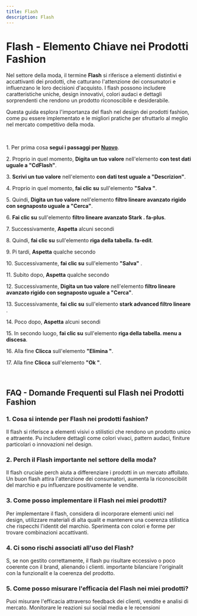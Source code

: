 ```yaml
---
title: Flash
description: Flash
---
```

# Flash \- Elemento Chiave nei Prodotti Fashion

Nel settore della moda\, il termine **Flash** si riferisce a elementi distintivi e accattivanti dei prodotti\, che catturano l\'attenzione dei consumatori e influenzano le loro decisioni d\'acquisto\. I flash possono includere caratteristiche uniche\, design innovativi\, colori audaci e dettagli sorprendenti che rendono un prodotto riconoscibile e desiderabile\.

Questa guida esplora l\'importanza del flash nel design dei prodotti fashion\, come pu essere implementato e le migliori pratiche per sfruttarlo al meglio nel mercato competitivo della moda\.

&nbsp;

1\. Per prima cosa **segui i passaggi per [Nuovo](/docs/Z_Operazioni%20base/Nuovo)**\.

2\. Proprio in quel momento\, **Digita un tuo valore** nell\'elemento **con test dati uguale a \"CdFlash\"**\.

3\. **Scrivi un tuo valore** nell\'elemento **con dati test uguale a \"Descrizion\"**\.

4\. Proprio in quel momento\, **fai clic su** sull\'elemento **\"Salva \"**\.

5\. Quindi\, **Digita un tuo valore** nell\'elemento **filtro lineare avanzato rigido con segnaposto uguale a \"Cerca\"**\.

6\. **Fai clic su** sull\'elemento **filtro lineare avanzato Stark \. fa\-plus**\.

7\. Successivamente\, **Aspetta** alcuni secondi

8\. Quindi\, **fai clic su** sull\'elemento **riga della tabella\. fa\-edit**\.

9\. Pi tardi\, **Aspetta** qualche secondo

10\. Successivamente\, **fai clic su** sull\'elemento **\"Salva\"** \.

11\. Subito dopo\, **Aspetta** qualche secondo

12\. Successivamente\, **Digita un tuo valore** nell\'elemento **filtro lineare avanzato rigido con segnaposto uguale a \"Cerca\"**\.

13\. Successivamente\, **fai clic su** sull\'elemento **stark advanced filtro lineare** \.

14\. Poco dopo\, **Aspetta** alcuni secondi

15\. In secondo luogo\, **fai clic su** sull\'elemento **riga della tabella\. menu a discesa**\.

16\. Alla fine **Clicca** sull\'elemento **\"Elimina \"**\.

17\. Alla fine **Clicca** sull\'elemento **\"Ok \"**\.

&nbsp;

## FAQ \- Domande Frequenti sul Flash nei Prodotti Fashion

### 1\. **Cosa si intende per Flash nei prodotti fashion\?**

Il flash si riferisce a elementi visivi o stilistici che rendono un prodotto unico e attraente\. Pu includere dettagli come colori vivaci\, pattern audaci\, finiture particolari o innovazioni nel design\.

### 2\. **Perch il Flash  importante nel settore della moda\?**

Il flash  cruciale perch aiuta a differenziare i prodotti in un mercato affollato\. Un buon flash attira l\'attenzione dei consumatori\, aumenta la riconoscibilit del marchio e pu influenzare positivamente le vendite\.

### 3\. **Come posso implementare il Flash nei miei prodotti\?**

Per implementare il flash\, considera di incorporare elementi unici nel design\, utilizzare materiali di alta qualit e mantenere una coerenza stilistica che rispecchi l\'identit del marchio\. Sperimenta con colori e forme per trovare combinazioni accattivanti\.

### 4\. **Ci sono rischi associati all\'uso del Flash\?**

S\, se non  gestito correttamente\, il flash pu risultare eccessivo o poco coerente con il brand\, alienando i clienti\.  importante bilanciare l\'originalit con la funzionalit e la coerenza del prodotto\.

### 5\. **Come posso misurare l\'efficacia del Flash nei miei prodotti\?**

Puoi misurare l\'efficacia attraverso feedback dei clienti\, vendite e analisi di mercato\. Monitorare le reazioni sui social media e le recensioni